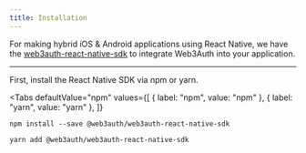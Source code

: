 ```yaml
---
title: Installation
---
```



For making hybrid iOS & Android applications using React Native, we have the
[web3auth-react-native-sdk](https://github.com/Web3Auth/web3auth-react-native-sdk) to integrate Web3Auth into your application.

---

First, install the React Native SDK via npm or yarn.

<Tabs
  defaultValue="npm"
  values={[
    { label: "npm", value: "npm" },
    { label: "yarn", value: "yarn" },
  ]}
>
<TabItem value="npm">

```shell
npm install --save @web3auth/web3auth-react-native-sdk
```

</TabItem>

<TabItem value="yarn">

```shell
yarn add @web3auth/web3auth-react-native-sdk
```

</TabItem>

</Tabs>
